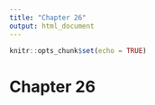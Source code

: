 ```yaml
---
title: "Chapter 26"
output: html_document
---
```


```r
knitr::opts_chunk$set(echo = TRUE)
```

# Chapter 26
